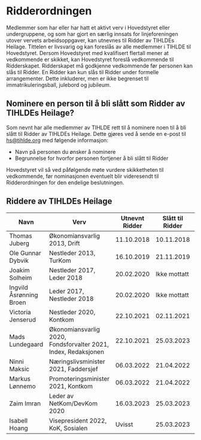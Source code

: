 
# Ridderordningen

Medlemmer som har eller har hatt et aktivt verv i Hovedstyret eller undergruppene, og som har 
gjort en særlig innsats for linjeforeningen utover vervets arbeidsoppgaver, kan utnevnes til 
Ridder av TIHLDEs Heilage. Tittelen er livsvarig og kan foreslås av alle medlemmer i TIHLDE til 
Hovedstyret. Dersom Hovedstyret med kvalifisert flertall mener at vedkommende er skikket, kan 
Hovedstyret foreslå vedkommende til Ridderskapet. Ridderskapet må godkjenne vedkommende før 
personen kan slås til Ridder. En Ridder kan kun slås til Ridder under formelle arrangementer. 
Dette inkluderer, men er ikke begrenset til immatrikuleringsball, julebord og jubileum.

## Nominere en person til å bli slått som Ridder av TIHLDEs Heilage?
Som nevnt har alle medlemmer av TIHLDE rett til å nominere noen til å bli slått til Ridder av TIHLDEs Heilage. Dette gjøres ved å sende en e-post til hs@tihlde.org med følgende informasjon:
* Navn på personen du ønsker å nominere
* Begrunnelse for hvorfor personen fortjener å bli slått til Ridder

Hovedstyret vil så ved påfølgende møte vurdere skikketheten til vedkommende, før nominasjonen eventuelt blir videresendt til Ridderordningen for den endelige beslutningen.

## Riddere av TIHLDEs Heilage

| Navn                    | Verv                                                                   | Utnevnt Ridder | Slått til Ridder | Ved anledning |
|-------------------------|------------------------------------------------------------------------|----------------|------------------|---------------| 
| Thomas Juberg           | Økonomiansvarlig 2013, Drift                                           | 11.10.2018     | 10.11.2018       | Julebord      |
| Ole Gunnar Dybvik       | Nestleder 2013, TurKom                                                 | 16.10.2019     | 21.11.2019       | Julebord      |
| Joakim Solheim          | Nestleder 2017, Leder 2018                                             | 20.02.2020     | Ikke mottatt     | Ikke mottatt  |
| Ingvild Åsrønning Broen | Leder 2017, Nestleder 2018                                             | 20.02.2020     | Ikke mottatt     | Ikke mottatt  |
| Victoria Jenserud       | Nestleder 2020, Kontkom                                                | 22.10.2021     | 02.11.2021       | Julebord      |
| Mads Lundegaard         | Økonomiansvarlig 2020,<br/>Fondsforvalter 2021,<br/>Index, Redaksjonen | 22.10.2021     | 25.03.2023       | Jubileumsball |
| Ninni Maksic            | Næringslivsminister 2021, Faddersjef                                   | 06.03.2022     | 21.04.2022       | Vårgalla      |
| Markus Lønnemo          | Promoteringsminister 2021, Kontkom                                     | 06.03.2022     | 21.04.2022       | Vårgalla      |
| Zaim Imran              | Leder av NetKom/DevKom 2020                                            | 16.03.2023     | 25.03.2023       | Jubileumsball |
| Isabell Hoang           | Visepresident 2022, KoK, Sosialen                                      | Uvisst         | 25.03.2023       | Jubileumsball |

